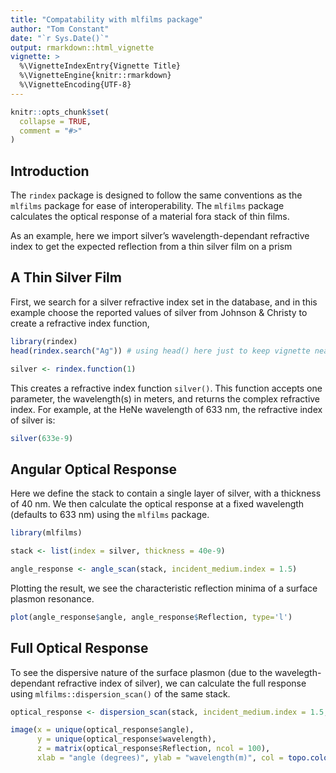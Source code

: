 ```yaml
---
title: "Compatability with mlfilms package"
author: "Tom Constant"
date: "`r Sys.Date()`"
output: rmarkdown::html_vignette
vignette: >
  %\VignetteIndexEntry{Vignette Title}
  %\VignetteEngine{knitr::rmarkdown}
  %\VignetteEncoding{UTF-8}
---
```


```r
knitr::opts_chunk$set(
  collapse = TRUE,
  comment = "#>"
)
```

## Introduction

The `rindex` package is designed to follow the same conventions as the `mlfilms` package for ease of interoperability. The `mlfilms` package calculates the optical response of a material fora stack of thin films. 

As an example, here we import silver's wavelength-dependant refractive index to get the expected reflection from a thin silver film on a prism

## A Thin Silver Film

First, we search for a silver refractive index set in the database, and in this example choose the reported values of silver from Johnson & Christy to create a refractive index function,

```r
library(rindex)
head(rindex.search("Ag")) # using head() here just to keep vignette neat.
```

```r
silver <- rindex.function(1)
```

This creates a refractive index function `silver()`. This function accepts one parameter, the wavelength(s) in meters, and returns the complex refractive index. For example, at the HeNe wavelength of 633 nm, the refractive index of silver is:

```r
silver(633e-9)
```

## Angular Optical Response

Here we define the stack to contain a single layer of silver, with a thickness of 40 nm. We then calculate the optical response at a fixed wavelength (defaults to 633 nm) using the `mlfilms` package.

```r
library(mlfilms)

stack <- list(index = silver, thickness = 40e-9)

angle_response <- angle_scan(stack, incident_medium.index = 1.5)
```

Plotting the result, we see the characteristic reflection minima of a surface plasmon resonance.

```r
plot(angle_response$angle, angle_response$Reflection, type='l')
```

## Full Optical Response

To see the dispersive nature of the surface plasmon (due to the wavelegth-dependant refractive index of silver), we can calculate the full response using `mlfilms::dispersion_scan()` of the same stack.

```r

optical_response <- dispersion_scan(stack, incident_medium.index = 1.5, show.progress = F)

image(x = unique(optical_response$angle),
      y = unique(optical_response$wavelength),
      z = matrix(optical_response$Reflection, ncol = 100),
      xlab = "angle (degrees)", ylab = "wavelength(m)", col = topo.colors(128))
```
